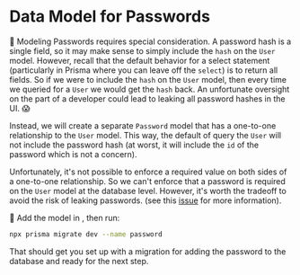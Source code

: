 # Data Model for Passwords

🦉 Modeling Passwords requires special consideration. A password hash is a
single field, so it may make sense to simply include the `hash` on the `User`
model. However, recall that the default behavior for a select statement
(particularly in Prisma where you can leave off the `select`) is to return all
fields. So if we were to include the `hash` on the `User` model, then every time
we queried for a `User` we would get the `hash` back. An unfortunate oversight
on the part of a developer could lead to leaking all password hashes in the UI.
😱

Instead, we will create a separate `Password` model that has a one-to-one
relationship to the `User` model. This way, the default of query the `User`
will not include the password hash (at worst, it will include the `id` of the
password which is not a concern).

Unfortunately, it's not possible to enforce a required value on both sides of a
one-to-one relationship. So we can't enforce that a password is required on the
`User` model at the database level. However, it's worth the tradeoff to avoid
the risk of leaking passwords. (see this
[issue](https://github.com/epicweb-dev/web-auth/issues/7#issue-1912551875) for
more information).

🐨 Add the model in <InlineFile file="prisma/schema.prisma" />, then run:

```sh nonumber
npx prisma migrate dev --name password
```

That should get you set up with a migration for adding the password to the
database and ready for the next step.

